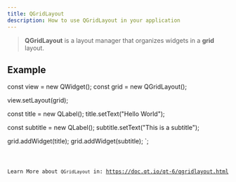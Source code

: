 ```yaml
---
title: QGridLayout
description: How to use QGridLayout in your application
---
```



> **QGridLayout** is a layout manager that organizes widgets in a __grid__ layout.

## Example


const view = new QWidget();
const grid = new QGridLayout();

view.setLayout(grid);

const title = new QLabel();
title.setText("Hello World");

const subtitle = new QLabel();
subtitle.setText("This is a subtitle");

grid.addWidget(title);
grid.addWidget(subtitle);
`;

<Code code={qGridLayoutExample} title='example_grid.ts' lang='ts' />

Learn More about `QGridLayout` in: https://doc.qt.io/qt-6/qgridlayout.html